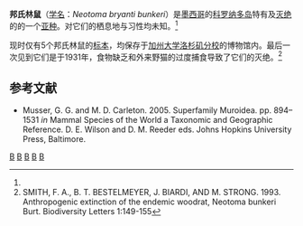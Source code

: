 {{Infraspeciesbox
| genus = Neotoma
| species = bryanti
| species_link = 布氏林鼠 
| subspecies = bunkeri
| authority = Burt, 1932
| status = EX
| extinct = 1931年
| status_system = iucn3.1
| status_ref = <ref name=IUCN>{{IUCN2008 | assessors=Álvarez-Castañeda, S.T., Castro-Arellano, I. & Lacher, T. | year=2008 | title=Neotoma bryanti ssp. bunkeri  | id=14577 | downloaded=6 January 2009}}</ref>
| synonyms =
*''Neotoma bryanti_new'' Merriam, 1887
*''Neotoma bunkeri'' Burt, 1932 }}
'''邦氏林鼠'''（[[学名|学名]]：''Neotoma bryanti bunkeri''）是[[墨西哥|墨西哥]]的[[科罗纳多岛|科罗纳多岛]]特有及[[灭绝|灭绝]]的{{tsl|en|Neotoma bryanti|布氏林鼠}}的一个[[亚种|亚种]]。对它们的栖息地与习性均未知。<ref name=IUCN/>

现时仅有5个邦氏林鼠的[[标本|标本]]，均保存于[[加州大学洛杉矶分校|加州大学洛杉矶分校]]的博物馆内。最后一次见到它们是于1931年，食物缺乏和外来野猫的过度捕食导致了它们的灭绝。<ref>SMITH, F. A., B. T. BESTELMEYER, J. BIARDI, AND M. STRONG. 1993. Anthropogenic extinction of the endemic woodrat, Neotoma bunkeri Burt. Biodiversity Letters 1:149-155</ref>

==参考文献==
{{reflist}}
*Musser, G. G. and M. D. Carleton. 2005. Superfamily Muroidea. pp. 894–1531 ''in'' Mammal Species of the World a Taxonomic and Geographic Reference. D. E. Wilson and D. M. Reeder eds. Johns Hopkins University Press, Baltimore.

{{Mammal-stub}}
{{taxonbar}}
[[Category:IUCN紅色名錄絕滅物種|B]]
[[Category:仓鼠科|B]]
[[Category:林鼠属|B]]
[[Category:墨西哥哺乳动物|B]]
[[Category:1932年描述的动物|B]]